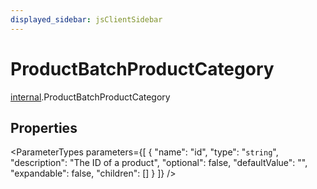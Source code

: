 ```yaml
---
displayed_sidebar: jsClientSidebar
---
```



# ProductBatchProductCategory

[internal](../../modules/internal.mdx).ProductBatchProductCategory

## Properties

<ParameterTypes parameters={[
  {
    "name": "id",
    "type": "`string`",
    "description": "The ID of a product",
    "optional": false,
    "defaultValue": "",
    "expandable": false,
    "children": []
  }
]} />
